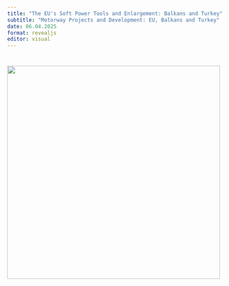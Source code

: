 ```yaml
---
title: "The EU's Soft Power Tools and Enlargement: Balkans and Turkey"
subtitle: "Motorway Projects and Development: EU, Balkans and Turkey"
date: 06.04.2025
format: revealjs
editor: visual
---
```


# ![](images/Build a Library Project-24.png){width="495"}
